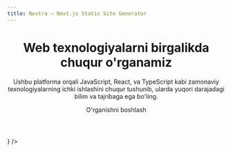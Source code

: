 ```yaml
---
title: Nextra – Next.js Static Site Generator
---
```



<div className='w-full px-16 pb-16'>
  <header className="background-pattern flex h-full min-h-screen w-full flex-col items-center text-center p-10 pt-20 mt-8 gap-10">
  <div className="horizontal-line-1"></div>
  <div className="horizontal-line-2"></div>
  <div className="horizontal-line-3"></div>
  <div className="horizontal-line-4"></div>
  
  <div className="vertical-line-1"></div>
  <div className="vertical-line-2"></div>

  <CircleIcon className="absolute top-[20%] left-[7.5%] animate-fadeIn"/>
  <CircleIcon className="absolute top-[70%] right-[37.5%] animate-fadeIn"/>

  <h1 className="bg-gradient-text bg-clip-text text-7xl font-extrabold text-transparent p-6">Web texnologiyalarni birgalikda chuqur o'rganamiz </h1>

  <p className="max-w-[750px] text-center text-xl text-gray-primary">Ushbu platforma orqali JavaScript, React, va TypeScript kabi zamonaviy texnologiyalarning ichki ishlashini chuqur tushunib, ularda yuqori darajadagi bilim va tajribaga ega bo'ling.</p>

  <div className='flex gap-2 mt-10'>
    <ButtonLink href='#' variant='secondary' className="group">O'rganishni boshlash <span className='ml-2 transform transition-all duration-300 ease-in-out group-hover:translate-x-1'><ArrowRightIcon/></span></ButtonLink>
  </div>
</header>

<section className='w-full flex flex-col gap-8'>
  <SectionTitle title="React" description="React kutubxonasining ichki mexanizmlari." icon={<ReactIcon className="w-10 h-10" />} />

   <div className="grid grid-cols-1 sm:grid-cols-2 md:grid-cols-3 lg:grid-cols-4 gap-6">
      <Card 
        href="/docs/react/virtual-dom" 
        title="Virtual DOM" 
        description="Reactning Virtual DOM tushunchasi haqida qisqacha ma'lumot." 
      />
      <Card 
        href="/docs/react/reconciliation" 
        title="Reconciliation" 
        description="Reconciliation mexanizmi va uning Reactda qanday ishlashi." 
      />
      <Card 
        href="/docs/react/jsx" 
        title="JSX" 
        description="JSX syntaxi va uning Reactda ishlatilishi." 
      />
    </div>
</section>
</div>